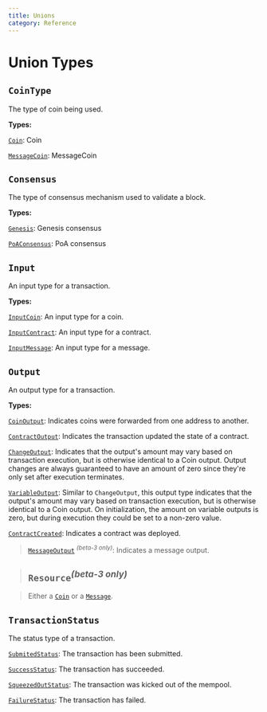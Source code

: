 ```yaml
---
title: Unions
category: Reference
---
```


# Union Types

## `CoinType`

The type of coin being used.

**Types:**

<a href="/docs/reference/objects/#coin">`Coin`</a>:
Coin

<a href="/docs/reference/objects/#messagecoin">`MessageCoin`</a>:
MessageCoin


## `Consensus`

The type of consensus mechanism used to validate a block.

**Types:**

<a href="/docs/reference/objects/#genesis">`Genesis`</a>:
Genesis consensus

<a href="/docs/reference/objects/#poaconsensus">`PoAConsensus`</a>:
PoA consensus

## `Input`

An input type for a transaction.

**Types:**

<a href="/docs/reference/objects/#inputcoin">`InputCoin`</a>:
An input type for a coin.

<a href="/docs/reference/objects/#inputcontract">`InputContract`</a>:
An input type for a contract.

<a href="/docs/reference/objects/#inputmessage">`InputMessage`</a>:
An input type for a message.

## `Output`

An output type for a transaction.

**Types:**

<a href="/docs/reference/objects/#coinoutput">`CoinOutput`</a>:
Indicates coins were forwarded from one address to another.

<a href="/docs/reference/objects/#contractoutput">`ContractOutput`</a>:
Indicates the transaction updated the state of a contract.

<a href="/docs/reference/objects/#changeoutput">`ChangeOutput`</a>:
Indicates that the output's amount may vary based on transaction execution, but is otherwise identical to a Coin output. Output changes are always guaranteed to have an amount of zero since they're only set after execution terminates.

<a href="/docs/reference/objects/#variableoutput">`VariableOutput`</a>:
Similar to `ChangeOutput`, this output type indicates that the output's amount may vary based on transaction execution, but is otherwise identical to a Coin output. On initialization, the amount on variable outputs is zero, but during execution they could be set to a non-zero value.

<a href="/docs/reference/objects/#contractcreated">`ContractCreated`</a>:
Indicates a contract was deployed.

> <a href="/docs/reference/objects/#messageoutput">`MessageOutput`</a> <sup>_(beta-3 only)_</sup>:
> Indicates a message output.

> ## `Resource`<sup>_(beta-3 only)_</sup>

> Either a <a href="/docs/reference/objects/#coin">`Coin`</a> or a <a href="/docs/reference/objects/#message">`Message`</a>.

## `TransactionStatus`

The status type of a transaction.

<a href="/docs/reference/objects/#submittedstatus">`SubmitedStatus`</a>:
The transaction has been submitted.

<a href="/docs/reference/objects/#successstatus">`SuccessStatus`</a>:
The transaction has succeeded.

<a href="/docs/reference/objects/#squeezedoutstatus">`SqueezedOutStatus`</a>:
The transaction was kicked out of the mempool.

<a href="/docs/reference/objects/#failurestatus">`FailureStatus`</a>:
The transaction has failed.
